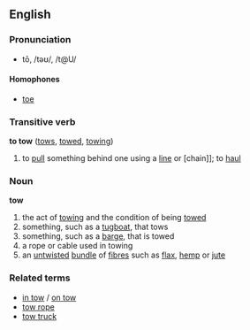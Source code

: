 ==English==
===Pronunciation===
*tō, /təʊ/, /t@U/
====Homophones====
*[[toe]]
===Transitive verb===
'''to tow''' ([[tows]], [[towed]], [[towing]])
#to [[pull]] something behind one using a [[line]] or [chain]]; to [[haul]]
===Noun===
'''tow'''
#the act of [[towing]] and the condition of being [[towed]]
#something, such as a [[tugboat]], that tows
#something, such as a [[barge]], that is towed
#a rope or cable used in towing
#an [[untwisted]] [[bundle]] of [[fibre]]s such as [[flax]], [[hemp]] or [[jute]]

===Related terms===
*[[in tow]] / [[on tow]]
*[[tow rope]]
*[[tow truck]]